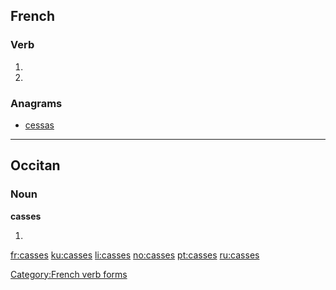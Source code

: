 ==French==

===Verb===
{{fr-verb-form}}

# {{conjugation of|casser||2|s|pres|ind|lang=fr}}
# {{conjugation of|casser||2|s|pres|sub|lang=fr}}

===Anagrams===
* [[cessas#French|cessas]]

----

==Occitan==

===Noun===
'''casses''' {{m|p}}

# {{plural of|casse|lang=oc}}

[[Category:French verb forms]]

[[fr:casses]]
[[ku:casses]]
[[li:casses]]
[[no:casses]]
[[pt:casses]]
[[ru:casses]]